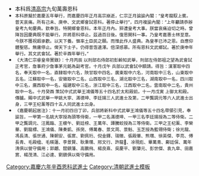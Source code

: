 {{Navbox
|name = 嘉慶六年辛酉恩科武殿試金榜
|title = 嘉慶六年（[[1801年]]）辛酉恩科武殿試金榜
|titlestyle = background-color:#FFD700;
|image =
|style = width:100%;text-align:center; 
|groupstyle = text-align:center; background-color:#FFD700;
|liststyle = text-align:center;
|state = {{{state<includeonly>|collapsed</includeonly>}}}
|group1 = 第一甲<br>賜武進士及第<br>共3名
|list1 = '''[[姚大寧]]''' - '''[[滿德坤]]''' - '''[[李廷揚 (嘉慶武進士)|李廷揚]]'''

|group2 = 第二甲<br>賜武進士出身<br>共6名
|list2 = [[龔調元]] - [[汪鳳臨]] - [[王櫰午]] - [[劉廷榜]] - [[王萬年]] - [[譚騰蛟]]

|group3 = 第三甲<br>賜同武進士出身<br>共45名
|list3 = [[王杞薰]] - [[李榮華]] - [[劉龍標]] - [[王鴻儀]] - [[陳奏凱]] - [[孫爕|孫　爕]] - [[傅萬春]] - [[景文 (嘉慶武進士)|景　文]] - [[周景魁]] - [[玉芝|玉　芝]]<br>[[徐光龍]] - [[馮長清]] - [[張世通]] - [[陳朝安]] - [[張賔|張　賔]] - [[劉佩珩]] - [[倪金鐸]] - [[瑞徵|瑞　徵]] - [[張殿華 (嘉慶武進士)|張殿華]] - [[熊瓚|熊　瓚]]<br>[[徐英傑 (嘉慶武進士)|徐英傑]] - [[李亮 (嘉慶武進士)|李　亮]] - [[傅長青]] - [[毛殿楹]] - [[毛暎蓮]] - [[李景賢 (嘉慶武進士)|李景賢]] - [[耿秉瓚]] - [[邢文行]] - [[許龍 (嘉慶武進士)|許　龍]] - [[凃現彪]]<br>[[畢萬青]] - [[鄺廷保]] - [[萬年清]] - [[郭翽|郭　翽]] - [[閻鎮藩]] - [[高鵬飛 (嘉慶武進士)|高鵬飛]] - [[楊良熹]] - [[吳慶平]] - [[劉肇元]] - [[彭世傑]]<br>[[袁九皐]] - [[田嘉賔]] - [[楊茂清]] - [[江必達]] - [[劉鎮 (嘉慶武進士)|劉　鎮]]<span style="color: #FFFFFF;"> - －－－ - －－－ - －－－ - －－－ - －－－</span>
|belowstyle = text-align: center; background-color:#FFD700;
|below='''前一科：[[Template:嘉慶四年己未科武殿試金榜|嘉慶四年己未科]]　'''·'''　後一科：[[Template:嘉慶七年壬戌科武殿試金榜|嘉慶七年壬戌科]]'''<br>'''同科進士：[[Template:嘉慶六年辛酉恩科殿試金榜|嘉慶六年辛酉文恩科]]'''
}}
[[Category:嘉慶六年辛酉恩科武進士]]
<noinclude>
[[Category:嘉慶六年辛酉恩科武進士| ]]
[[Category:清朝武進士模板]]
*本科爲[[清高宗]]九旬萬壽恩科
*<small>本科原擬於嘉慶五年舉行，而嘉慶四年正月高宗崩逝，仁宗正月諭諭內閣：“皇考龍馭上賓。普天哀痛。所有己未、庚申、文武鄉會試恩科。著停止舉行”，四月複諭內閣：“上年籲請恭辦皇考九旬慶典。欽奉旨。特開鄉會恩科。本年正月內。猝遭皇考大事。朕當哀痛迫切之時。曾降旨因慶典既不能舉行。并將恩科停止。茲過百日後。復思開科一事。乃皇考嘉惠士林至意。今朕不獲祝嘏承歡。以天下養。愜率土臣民之願。而惟此作人盛典。為皇孝已沛之恩。自應仰體聖慈。無庸停止。俾天下士子。仍得普霑遺澤。倍深感慕。所有恩科文武鄉試。著於庚申年舉行。其文武會試。著於辛酉年舉行。”</small>
*<small>《大清仁宗睿皇帝實錄》：十月丙辰    以刑部右侍郎初彭齡知武舉，刑部左侍郎祖之望為武會試正考官，詹事府少詹事茅元銘為副考官。十月戊午    兵部以武會試中額請。得旨：漢軍取中四名，奉天取中一名，直隸取中六名，陝甘取中四名，廣東取中六名，河南取中三名，山東取中五名，江蘇取中一名，安徽取中二名，山西取中三名，湖北取中三名，湖南取中一名，四川取中三名，廣西取中一名，福建取中三名，浙江取中三名，江西取中二名，雲南取中二名，貴州取中一名。十月癸酉    策試中式武舉王鴻儀等五十四名於太和殿前。十一月戊寅    上御太和殿。傳臚。賜中式武舉一甲姚大寧、滿德坤、李廷揚三人武進士及第，二甲龔調元等六人武進士出身，三甲王杞薰等四十五人同武進士出身。<br>
*《嘉慶朝起居注》：十一月初四日丁卯，兵部將新科中式武舉王鴻儀等五十四名帶領引見，奉諭旨，一甲第一名姚大寧授為頭等侍衛，一甲二名滿德坤、一甲三名李廷揚授為二等侍衛。二甲之龔調元、汪鳳臨、王櫰午、劉廷榜、王萬年、譚騰蛟授為三等侍衛。三甲之王杞薰、李榮華、劉龍標、王鴻儀、陳奏凱、孫爕、傅萬春、景文周、景魁、玉芝授為藍翎侍衛；徐光龍、馮長清、張世通、陳朝安、張賔、劉佩珩、倪金鐸、瑞徵、張殿華、熊瓚、徐英傑、李亮、傅長青、毛殿楹、毛暎蓮、李景賢、耿秉瓚、邢文行、許龍𥩫、凃現彪、畢萬青、鄺廷保、萬年清俱以營守備用；郭翽、閻鎮藩、高鵬飛、楊良熹、吳慶平、劉肇元、彭世傑、袁九皐、田嘉賔、楊茂清、江必達、劉鎮俱以衛守備用。</small></noinclude>